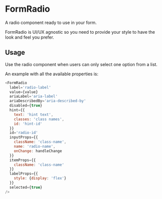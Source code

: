 
<Meta title="DCXLibrary/Form/Radio/documentation" component={FormRadio} />

# FormRadio

A radio component ready to use in your form. 

FormRadio is UI/UX agnostic so you need to provide your style to have the look and feel you prefer.

## Usage

Use the radio component when users can only select one option from a list.

An example with all the available properties is:

```js
<FormRadio
  label='radio-label'
  value={value}
  ariaLabel='aria-label'
  ariaDescribedBy='aria-described-by'
  disabled={true}
  hint={{
    text: 'hint text',
    classes: 'class names',
    id: 'hint-id'
  }}
  id='radio-id'
  inputProps={{
    className: 'class-name',
    name: 'radio-name',
    onChange: handleChange
  }}
  itemProps={{
    className: 'class-name'
  }}
  labelProps={{
    style: {display: 'flex'}
  }}
  selected={true}
/>
```

<Props of={FormRadio} />

